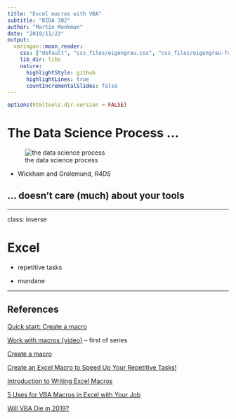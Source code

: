 ```yaml
---
title: "Excel macros with VBA"
subtitle: "BIDA 302"
author: "Martin Monkman"
date: "2019/11/23"
output:
  xaringan::moon_reader:
    css: ["default", "css_files/eigengrau.css", "css_files/eigengrau-fonts.css"]    
    lib_dir: libs
    nature:
      highlightStyle: github
      highlightLines: true
      countIncrementalSlides: false
---
```



```r
options(htmltools.dir.version = FALSE)

```

# The Data Science Process ... 

![the data science process](../img/data-science.png)

- Wickham and Grolemund, _R4DS_

## ... doesn't care (much) about your tools

---

class: inverse

# Excel

* repetitive tasks

* mundane 


---

## References

[Quick start: Create a macro](https://support.office.com/en-us/article/quick-start-create-a-macro-741130ca-080d-49f5-9471-1e5fb3d581a8)

[Work with macros {video}](https://support.office.com/en-us/article/video-work-with-macros-654cc76b-1c9c-4632-89e1-67230322e92f) -- first of series

[Create a macro](https://www.excel-easy.com/vba/create-a-macro.html)

[Create an Excel Macro to Speed Up Your Repetitive Tasks!](https://www.microassist.com/software-tips/create-an-excel-macro/)

[Introduction to Writing Excel Macros](https://www.excelfunctions.net/writing-excel-macros.html)

[5 Uses for VBA Macros in Excel with Your Job](https://www.excelcampus.com/vba/5-uses-for-macros/)

[Will VBA Die in 2019?](https://www.thespreadsheetguru.com/blog/are-vba-macros-dead)